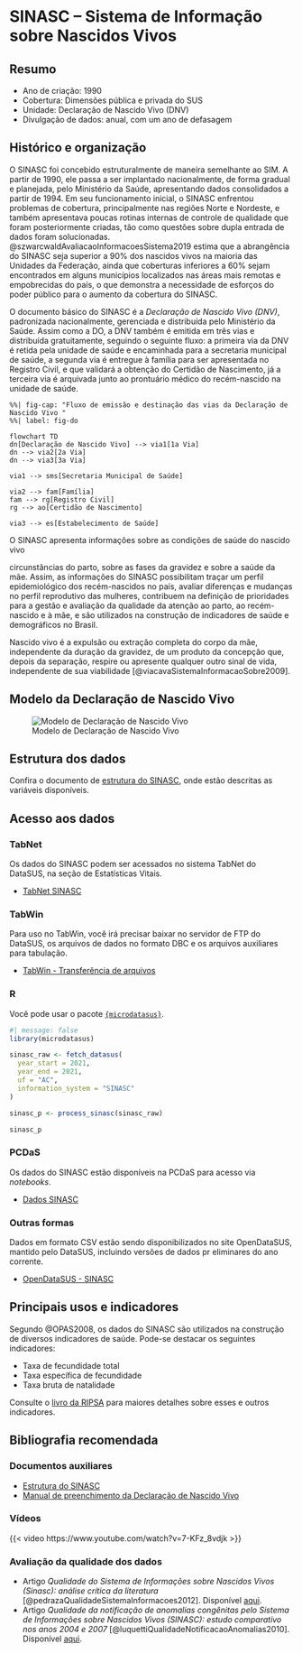 # SINASC -- Sistema de Informação sobre Nascidos Vivos

## Resumo

-  Ano de criação: 1990
-  Cobertura: Dimensões pública e privada do SUS
-  Unidade: Declaração de Nascido Vivo (DNV)
-  Divulgação de dados: anual, com um ano de defasagem

## Histórico e organização

O SINASC foi concebido estruturalmente de maneira semelhante ao SIM. A partir de 1990, ele passa a ser implantado nacionalmente, de forma gradual e planejada, pelo Ministério da Saúde, apresentando dados consolidados a partir de 1994. Em seu funcionamento inicial, o SINASC enfrentou problemas de cobertura, principalmente nas regiões Norte e Nordeste, e também apresentava poucas rotinas internas de controle de qualidade que foram posteriormente criadas, tão como questões sobre dupla entrada de dados foram solucionadas. @szwarcwaldAvaliacaoInformacoesSistema2019 estima que a abrangência do SINASC seja superior a 90% dos nascidos vivos na maioria das Unidades da Federação, ainda que coberturas inferiores a 60% sejam encontrados em alguns municípios localizados nas áreas mais remotas e empobrecidas do país, o que demonstra a necessidade de esforços do poder público para o aumento da cobertura do SINASC.

O documento básico do SINASC é a *Declaração de Nascido Vivo (DNV)*, padronizada nacionalmente, gerenciada e distribuída pelo Ministério da Saúde. Assim como a DO, a DNV também é emitida em três vias e distribuída gratuitamente, seguindo o seguinte fluxo: a primeira via da DNV é retida pela unidade de saúde e encaminhada para a secretaria municipal de saúde, a segunda via é entregue à família para ser apresentada no Registro Civil, e que validará a obtenção do Certidão de Nascimento, já a terceira via é arquivada junto ao prontuário médico do recém-nascido na unidade de saúde. 

```mermaid
%%| fig-cap: "Fluxo de emissão e destinação das vias da Declaração de Nascido Vivo "
%%| label: fig-do

flowchart TD
dn[Declaração de Nascido Vivo] --> via1[1a Via]
dn --> via2[2a Via]
dn --> via3[3a Via]

via1 --> sms[Secretaria Municipal de Saúde]

via2 --> fam[Família]
fam --> rg[Registro Civil]
rg --> ao[Certidão de Nascimento]

via3 --> es[Estabelecimento de Saúde]
```

O SINASC apresenta informações sobre as condições de saúde do nascido vivo

circunstâncias do parto, sobre as fases da gravidez e sobre a saúde da mãe. Assim, as informações do SINASC possibilitam traçar um perfil epidemiológico dos recém-nascidos no país, avaliar diferenças e mudanças no perfil reprodutivo das mulheres, contribuem na definição de prioridades para a gestão e avaliação da qualidade da atenção ao parto, ao recém-nascido e à mãe, e são utilizados na construção de indicadores de saúde e demográficos no Brasil.

::::: {.callout}
Nascido vivo é a expulsão ou extração completa do corpo da mãe, independente da duração da gravidez, de um produto da concepção que, depois da separação, respire ou apresente qualquer outro sinal de vida, independente de sua viabilidade [@viacavaSistemaInformacaoSobre2009]. 
:::

## Modelo da Declaração de Nascido Vivo

![Modelo de Declaração de Nascido Vivo](assets/sinasc/modelo_dnv.png){#modelo-dnv}

## Estrutura dos dados

Confira o documento de [estrutura do SINASC](assets/sinasc/Estrutura_SINASC_para_CD.pdf), onde estão descritas as variáveis disponíveis.

## Acesso aos dados

### TabNet

Os dados do SINASC podem ser acessados no sistema TabNet do DataSUS, na seção de Estatísticas Vitais.

-  [TabNet SINASC](https://datasus.saude.gov.br/nascidos-vivos-desde-1994)

### TabWin

Para uso no TabWin, você irá precisar baixar no servidor de FTP do DataSUS, os arquivos de dados no formato DBC e os arquivos auxiliares para tabulação.

-  [TabWin - Transferência de arquivos](https://datasus.saude.gov.br/transferencia-de-arquivos/)

### R

Você pode usar o pacote [`{microdatasus}`](https://rfsaldanha.github.io/microdatasus/index.html).

```r
#| message: false
library(microdatasus)

sinasc_raw <- fetch_datasus(
  year_start = 2021,
  year_end = 2021,
  uf = "AC",
  information_system = "SINASC"
)

sinasc_p <- process_sinasc(sinasc_raw)

sinasc_p
```

### PCDaS

Os dados do SINASC estão disponíveis na PCDaS para acesso via *notebooks*.

-  [Dados SINASC](https://pcdas.icict.fiocruz.br/conjunto-de-dados/sistema-de-informacao-sobre-nascidos-vivos/)

### Outras formas

Dados em formato CSV estão sendo disponibilizados no site OpenDataSUS, mantido pelo DataSUS, incluindo versões de dados pr eliminares do ano corrente.

-  [OpenDataSUS - SINASC](https://opendatasus.saude.gov.br/dataset/sistema-de-informacao-sobre-nascidos-vivos-sinasc)

## Principais usos e indicadores

Segundo @OPAS2008, os dados do SINASC são utilizados na construção de diversos indicadores de saúde. Pode-se destacar os seguintes indicadores:

-  Taxa de fecundidade total
-  Taxa específica de fecundidade
-  Taxa bruta de natalidade

Consulte o [livro da RIPSA](http://tabnet.datasus.gov.br/tabdata/livroidb/2ed/indicadores.pdf) para maiores detalhes sobre esses e outros indicadores.

## Bibliografia recomendada

### Documentos auxiliares

-  [Estrutura do SINASC](assets/sinasc/Estrutura_SINASC_para_CD.pdf)
-  [Manual de preenchimento da Declaração de Nascido Vivo](assets/sinasc/declaracao-nascido-vivo-manual-instrucoes-preenchimento.pdf)

### Vídeos

{{< video https://www.youtube.com/watch?v=7-KFz_8vdjk >}}

### Avaliação da qualidade dos dados

-  Artigo *Qualidade do Sistema de Informações sobre Nascidos Vivos (Sinasc): análise crítica da literatura* [@pedrazaQualidadeSistemaInformacoes2012]. Disponível [aqui](https://doi.org/10.1590/S1413-81232012001000021).
-  Artigo *Qualidade da notificação de anomalias congênitas pelo Sistema de Informações sobre Nascidos Vivos (SINASC): estudo comparativo nos anos 2004 e 2007* [@luquettiQualidadeNotificacaoAnomalias2010]. Disponível [aqui](https://doi.org/10.1590/S0102-311X2010000900009).
